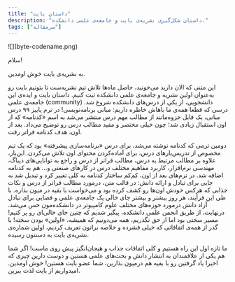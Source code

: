 ```yaml
---
title: "داستان بایت"
description: "داستان شکل‌گیری نشریه‌ی بایت و جامعه‌ی علمی دانشکده."
tags: ["سرمقاله"]
---
```


<div style={{ textAlign: "center" }}>
  <div style={{}}>![](byte-codename.png)</div>
</div>

سلام!

به نشریه‌ی بایت خوش اومدین.

این متنی که الان دارید می‌خونید، حاصل ماه‌ها تلاش تیم نشریه‌ست تا بتونیم بایت رو به‌عنوان اولین نشریه و جامعه‌ی علمی دانشکده ثبت کنیم. داستان بایت و ایده‌ی این جامعه‌ی علمی (community) دانشجویی، از یکی از درس‌های دانشکده شروع شد. درسی که قطعا همه‌ی ما باهاش خاطره داریم: مبانی برنامه‌نویسی! در ترم پاییز ۹۹ درس مبانی، یک فایل جزوه‌مانند از مطالب مهم درس منتشر می‌شد به اسم «کدنامه» که از اون استقبال زیادی شد؛ چون خیلی مختصر و مفید مطالب درس رو توضیح می‌داد. بعد از اون، هدف کدنامه فراتر رفت.

دومین ترمی که کدنامه نوشته می‌شد، برای درس «برنامه‌سازی پیشرفته» بود که یک تیم مخصوص از تدریس‌یارهای درس، برای آماده‌کردن محتوای اون تلاش می‌کردن. این‌بار، علاوه بر مطالب مرتبط به درس، مطالب فراتر از درس و راجع به توانایی‌های دیباگ، مهندسی نرم‌افزار، کاربرد مفاهیم مختلف درس در کارهای صنعتی و... هم به کدنامه اضافه شد. در ترم‌های بعد از اون، کم‌کم ساختار کدنامه به کلی تغییر کرد و تبدیل شد به جایی برای تبادل و ارائه دانش: در قالب متن، درمورد مطالب فراتر از درس و نکات جذابی که هرکس خودش اون‌ها رو کشف کرده بود و می‌خواست با بقیه در میون بذاره. با طی این فرآیند، هر روز بیشتر و بیشتر جای خالی یک جامعه‌ی علمی و فضایی برای تبادل آزاد دانش درمورد حوزه‌های مختلف علوم کامپیوتر در دانشکده‌مون حس می‌شد. درنهایت، از طریق انجمن علمی دانشکده، پیگیر شدیم که چنین جای خالی‌ای رو پر کنیم! مسیر سختی بود اما از حق نگذریم، همه می‌دونیم که همیشه، «اولین» بودن سخته! با گذر از همه‌ی اتفاقاتی که خیلی فشرده و خلاصه براتون تعریف کردیم، اولین شماره‌ی نشریه‌ی بایت به دستتون رسیده.

ما تازه اول این راه هستیم و کلی اتفاقات جذاب و هیجان‌انگیز پیش روی ماست! اگر شما هم یکی از علاقمندان به انتشار دانش و بحث‌های علمی هستین و دوست دارین چیزی که اخیرا یاد گرفتین رو با بقیه هم درمیون بذارین، شما عضو بایت هستین! خوش اومدین. امیدواریم از بایت لذت ببرین.
